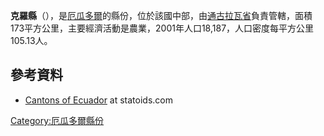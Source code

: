 {{Coord|1|23|S|78|36|W|display=title}}

'''克羅縣'''（{{lang-es|Cantón Quero}}），是[[厄瓜多爾|厄瓜多爾]]的縣份，位於該國中部，由[[通古拉瓦省|通古拉瓦省]]負責管轄，面積173平方公里，主要經濟活動是農業，2001年人口18,187，人口密度每平方公里105.13人。

==參考資料==
*[http://www.statoids.com/yec.html Cantons of Ecuador]{{Wayback|url=http://www.statoids.com/yec.html |date=20110628180130 }} at statoids.com

{{厄瓜多爾縣份}}

[[Category:厄瓜多爾縣份|Category:厄瓜多爾縣份]]


{{Ecuador-geo-stub}}